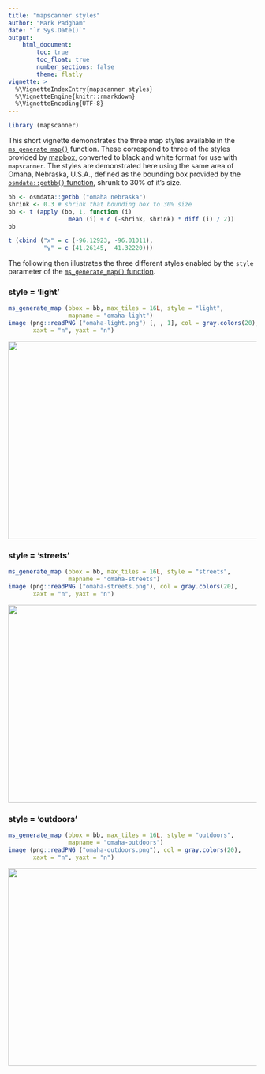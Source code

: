 ```yaml
---
title: "mapscanner styles"
author: "Mark Padgham"
date: "`r Sys.Date()`"
output: 
    html_document:
        toc: true
        toc_float: true
        number_sections: false
        theme: flatly
vignette: >
  %\VignetteIndexEntry{mapscanner styles}
  %\VignetteEngine{knitr::rmarkdown}
  %\VignetteEncoding{UTF-8}
---
```


```r
library (mapscanner)
```

This short vignette demonstrates the three map styles available in the 
[`ms_generate_map()`](https://docs.ropensci.org/mapscanner/reference/ms_generate_map.html)
function. These correspond to three of the styles provided by
[mapbox](https://docs.mapbox.com/api/maps/#styles), converted to black and
white format for use with `mapscanner`. The styles are demonstrated here using
the same area of Omaha, Nebraska, U.S.A., defined as the bounding box provided
by the [`osmdata::getbb()`
function](https://ropensci.github.io/osmdata/reference/getbb.html), shrunk to
30% of it's size.
```r
bb <- osmdata::getbb ("omaha nebraska")
shrink <- 0.3 # shrink that bounding box to 30% size
bb <- t (apply (bb, 1, function (i)
                 mean (i) + c (-shrink, shrink) * diff (i) / 2))
bb
```
```r
t (cbind ("x" = c (-96.12923, -96.01011),
          "y" = c (41.26145,  41.32220)))
```

The following then illustrates the three different styles enabled by the
`style` parameter of the [`ms_generate_map()`
function](https://docs.ropensci.org/mapscanner/reference/ms_generate_map.html).

### style = 'light'

```r
ms_generate_map (bbox = bb, max_tiles = 16L, style = "light",
                 mapname = "omaha-light")
image (png::readPNG ("omaha-light.png") [, , 1], col = gray.colors(20),
       xaxt = "n", yaxt = "n")
```
<img src="omaha-light.png" width="600" height="400"/>

### style = 'streets'

```r
ms_generate_map (bbox = bb, max_tiles = 16L, style = "streets",
                 mapname = "omaha-streets")
image (png::readPNG ("omaha-streets.png"), col = gray.colors(20),
       xaxt = "n", yaxt = "n")
```
<img src="omaha-streets.png" width="600" height="400"/>


### style = 'outdoors'

```r
ms_generate_map (bbox = bb, max_tiles = 16L, style = "outdoors",
                 mapname = "omaha-outdoors")
image (png::readPNG ("omaha-outdoors.png"), col = gray.colors(20),
       xaxt = "n", yaxt = "n")
```
<img src="omaha-outdoors.png" width="600" height="400"/>



